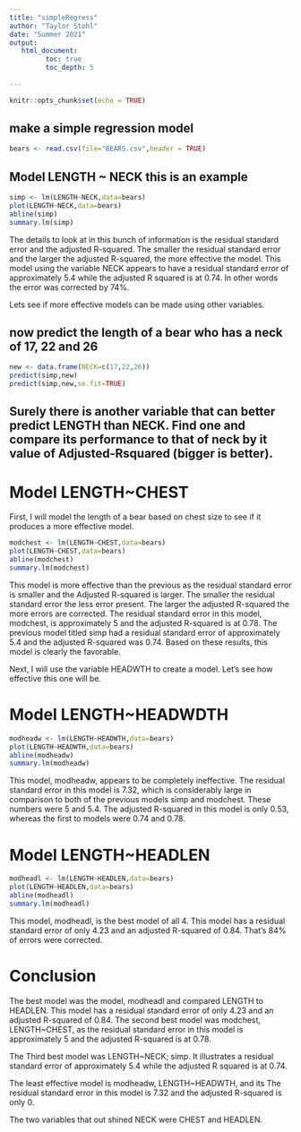 ```yaml
---
title: "simpleRegress"
author: "Taylor Stohl"
date: "Summer 2021"
output:
   html_document:
         toc: true
         toc_depth: 5
        
---
```

```r
knitr::opts_chunk$set(echo = TRUE)
```

## make a simple regression model

```r
bears <- read.csv(file="BEARS.csv",header = TRUE)
```

## Model LENGTH ~ NECK  this is an example  

```r
simp <- lm(LENGTH~NECK,data=bears)
plot(LENGTH~NECK,data=bears)
abline(simp)
summary.lm(simp)
```


The details to look at in this bunch of information is the residual standard error and the adjusted R-squared. The smaller the residual standard error and the larger the adjusted R-squared, the more effective the model. This model using the variable NECK appears to have a residual standard error of approximately 5.4 while the adjusted R squared is at 0.74. In other words the error was corrected by 74%.


Lets see if more effective models can be made using other variables. 


## now predict the length of a bear who has a neck of 17, 22 and 26


```r
new <- data.frame(NECK=c(17,22,26))
predict(simp,new)
predict(simp,new,se.fit=TRUE)
```
## Surely there is another variable that can better predict LENGTH than NECK. Find one and compare its performance to that of neck by it value of Adjusted-Rsquared (bigger is better).





# Model LENGTH~CHEST

First, I will model the length of a bear based on chest size to see if it produces a more effective model.







```r
modchest <- lm(LENGTH~CHEST,data=bears)
plot(LENGTH~CHEST,data=bears)
abline(modchest)
summary.lm(modchest)
```

This model is more effective than the previous as the residual standard error is smaller and the Adjusted R-squared is larger. The smaller the residual standard error the less error present. The larger the adjusted R-squared the more errors are corrected. The residual standard error in this model, modchest, is approximately 5 and the adjusted R-squared is at 0.78. The previous model titled simp had a residual standard error of approximately 5.4 and the adjusted R-squared was 0.74.
Based on these results, this model is clearly the favorable.



Next, I will use the variable HEADWTH to create a model. Let's see how effective this one will be. 


# Model LENGTH~HEADWDTH


```r
modheadw <- lm(LENGTH~HEADWTH,data=bears)
plot(LENGTH~HEADWTH,data=bears)
abline(modheadw)
summary.lm(modheadw)
```


This model, modheadw, appears to be completely ineffective. The residual standard error in this model is 7.32, which is considerably large in comparison to both of the previous models simp and modchest. These numbers were 5 and 5.4. The adjusted R-squared in this model is only 0.53, whereas the first to models were 0.74 and 0.78. 


# Model LENGTH~HEADLEN

```r
modheadl <- lm(LENGTH~HEADLEN,data=bears)
plot(LENGTH~HEADLEN,data=bears)
abline(modheadl)
summary.lm(modheadl)
```



This model, modheadl, is the best model of all 4. This model has a residual standard error of only 4.23 and an adjusted R-squared of 0.84. That's 84% of errors were corrected. 



# Conclusion 




The best model was the model, modheadl and compared LENGTH to HEADLEN.
This model has a residual standard error of only 4.23 and an adjusted R-squared of 0.84.
The second best model was modchest, LENGTH~CHEST, as the residual standard error in this model is approximately 5 and the adjusted R-squared is at 0.78.

The Third best model was LENGTH~NECK; simp. It illustrates a residual standard error of approximately 5.4 while the adjusted R squared is at 0.74.

The least effective model is modheadw, LENGTH~HEADWTH, and its The residual standard error in this model is 7.32 and the adjusted R-squared is only 0.


The two variables that out shined NECK were CHEST and HEADLEN. 

